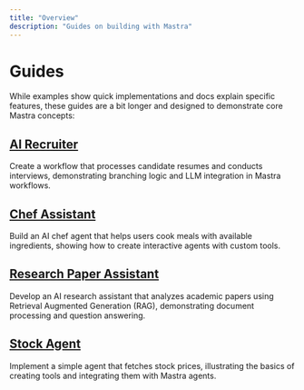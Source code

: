 ```yaml
---
title: "Overview"
description: "Guides on building with Mastra"
---
```


# Guides

While examples show quick implementations and docs explain specific features, these guides are a bit longer and designed to demonstrate core Mastra concepts:

## [AI Recruiter](/guides/guide/ai-recruiter)

Create a workflow that processes candidate resumes and conducts interviews, demonstrating branching logic and LLM integration in Mastra workflows.

## [Chef Assistant](/guides/guide/chef-michel)

Build an AI chef agent that helps users cook meals with available ingredients, showing how to create interactive agents with custom tools.

## [Research Paper Assistant](/guides/guide/research-assistant)

Develop an AI research assistant that analyzes academic papers using Retrieval Augmented Generation (RAG), demonstrating document processing and question answering.

## [Stock Agent](/guides/guide/stock-agent)

Implement a simple agent that fetches stock prices, illustrating the basics of creating tools and integrating them with Mastra agents.
